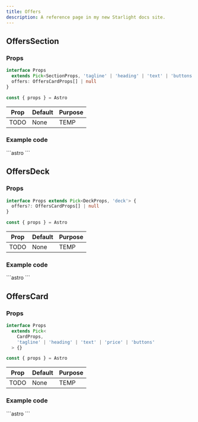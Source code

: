 ```yaml
---
title: Offers
description: A reference page in my new Starlight docs site.
---
```



## OffersSection

### Props
```ts
interface Props
  extends Pick<SectionProps, 'tagline' | 'heading' | 'text' | 'buttons'> {
  offers: OffersCardProps[] | null
}

const { props } = Astro
```

| Prop  | Default | Purpose |
| ----  | ------- | ------- |
| TODO  | None    | TEMP    |

### Example code
<Tabs>
  <TabItem label="Self-closing">
    ```astro
    <OffersSection />
    ```
  </TabItem>
</Tabs>

<Showcase>
  <OffersSection />
</Showcase>

## OffersDeck

### Props
```ts
interface Props extends Pick<DeckProps, 'deck'> {
  offers?: OffersCardProps[] | null
}

const { props } = Astro
```

| Prop  | Default | Purpose |
| ----  | ------- | ------- |
| TODO  | None    | TEMP    |

### Example code
<Tabs>
  <TabItem label="Self-closing">
    ```astro
    <OffersDeck />
    ```
  </TabItem>
</Tabs>

<Showcase>
  <OffersDeck />
</Showcase>

## OffersCard

### Props
```ts
interface Props
  extends Pick<
    CardProps,
    'tagline' | 'heading' | 'text' | 'price' | 'buttons'
  > {}

const { props } = Astro
```

| Prop  | Default | Purpose |
| ----  | ------- | ------- |
| TODO  | None    | TEMP    |

### Example code
<Tabs>
  <TabItem label="Self-closing">
    ```astro
    <OffersCard />
    ```
  </TabItem>
</Tabs>

<Showcase>
  <OffersCard />
</Showcase>